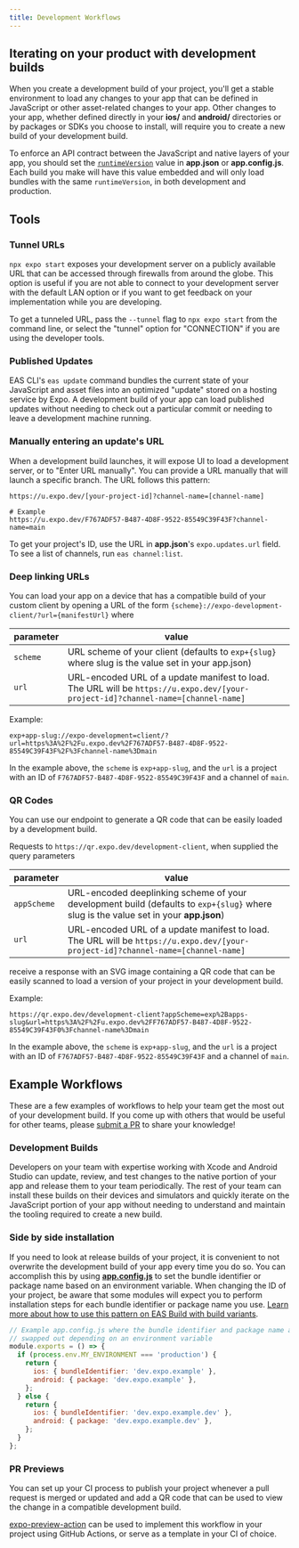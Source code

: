 ```yaml
---
title: Development Workflows
---
```


## Iterating on your product with development builds

When you create a development build of your project, you'll get a stable environment to load any changes to your app that can be defined in JavaScript or other asset-related changes to your app. Other changes to your app, whether defined directly in your **ios/** and **android/** directories or by packages or SDKs you choose to install, will require you to create a new build of your development build.

To enforce an API contract between the JavaScript and native layers of your app, you should set the [`runtimeVersion`](../distribution/runtime-versions.mdx) value in **app.json** or **app.config.js**. Each build you make will have this value embedded and will only load bundles with the same `runtimeVersion`, in both development and production.

## Tools

### Tunnel URLs

`npx expo start` exposes your development server on a publicly available URL that can be accessed through firewalls from around the globe. This option is useful if you are not able to connect to your development server with the default LAN option or if you want to get feedback on your implementation while you are developing.

To get a tunneled URL, pass the `--tunnel` flag to `npx expo start` from the command line, or select the "tunnel" option for "CONNECTION" if you are using the developer tools.

### Published Updates

EAS CLI's `eas update` command bundles the current state of your JavaScript and asset files into an optimized "update" stored on a hosting service by Expo. A development build of your app can load published updates without needing to check out a particular commit or needing to leave a development machine running.

### Manually entering an update's URL

When a development build launches, it will expose UI to load a development server, or to "Enter URL manually". You can provide a URL manually that will launch a specific branch. The URL follows this pattern:

```
https://u.expo.dev/[your-project-id]?channel-name=[channel-name]

# Example
https://u.expo.dev/F767ADF57-B487-4D8F-9522-85549C39F43F?channel-name=main
```

To get your project's ID, use the URL in **app.json**'s `expo.updates.url` field. To see a list of channels, run `eas channel:list`.

### Deep linking URLs

You can load your app on a device that has a compatible build of your custom client by opening a URL of the form `{scheme}://expo-development-client/?url={manifestUrl}` where

| parameter | value                                                                                                                            |
| --------- | -------------------------------------------------------------------------------------------------------------------------------- |
| `scheme`  | URL scheme of your client (defaults to `exp+{slug}` where slug is the value set in your app.json)                                |
| `url`     | URL-encoded URL of a update manifest to load. The URL will be `https://u.expo.dev/[your-project-id]?channel-name=[channel-name]` |

Example:

```
exp+app-slug://expo-development=client/?url=https%3A%2F%2Fu.expo.dev%2F767ADF57-B487-4D8F-9522-85549C39F43F%2F%3Fchannel-name%3Dmain
```

In the example above, the `scheme` is `exp+app-slug`, and the `url` is a project with an ID of `F767ADF57-B487-4D8F-9522-85549C39F43F` and a channel of `main`.

### QR Codes

You can use our endpoint to generate a QR code that can be easily loaded by a development build.

Requests to `https://qr.expo.dev/development-client`, when supplied the query parameters

| parameter   | value                                                                                                                                |
| ----------- | ------------------------------------------------------------------------------------------------------------------------------------ |
| `appScheme` | URL-encoded deeplinking scheme of your development build (defaults to `exp+{slug}` where slug is the value set in your **app.json**) |
| `url`       | URL-encoded URL of a update manifest to load. The URL will be `https://u.expo.dev/[your-project-id]?channel-name=[channel-name]`     |

receive a response with an SVG image containing a QR code that can be easily scanned to load a version of your project in your development build.

Example:

```
https://qr.expo.dev/development-client?appScheme=exp%2Bapps-slug&url=https%3A%2F%2Fu.expo.dev%2FF767ADF57-B487-4D8F-9522-85549C39F43F0%3Fchannel-name%3Dmain
```

In the example above, the `scheme` is `exp+app-slug`, and the `url` is a project with an ID of `F767ADF57-B487-4D8F-9522-85549C39F43F` and a channel of `main`.

## Example Workflows

These are a few examples of workflows to help your team get the most out of your development build. If you come up with others that would be useful for other teams, please [submit a PR](https://github.com/expo/expo/tree/main/CONTRIBUTING.mdx#-updating-documentation) to share your knowledge!

### Development Builds

Developers on your team with expertise working with Xcode and Android Studio can update, review, and test changes to the native portion of your app and release them to your team periodically. The rest of your team can install these builds on their devices and simulators and quickly iterate on the JavaScript portion of your app without needing to understand and maintain the tooling required to create a new build.

### Side by side installation

If you need to look at release builds of your project, it is convenient to not overwrite the development build of your app every time you do so. You can accomplish this by using [**app.config.js**](../workflow/configuration.mdx) to set the bundle identifier or package name based on an environment variable. When changing the ID of your project, be aware that some modules will expect you to perform installation steps for each bundle identifier or package name you use. [Learn more about how to use this pattern on EAS Build with build variants](/build-reference/variants.mdx).

```js app.config.js
// Example app.config.js where the bundle identifier and package name are
// swapped out depending on an environment variable
module.exports = () => {
  if (process.env.MY_ENVIRONMENT === 'production') {
    return {
      ios: { bundleIdentifier: 'dev.expo.example' },
      android: { package: 'dev.expo.example' },
    };
  } else {
    return {
      ios: { bundleIdentifier: 'dev.expo.example.dev' },
      android: { package: 'dev.expo.example.dev' },
    };
  }
};
```

### PR Previews

You can set up your CI process to publish your project whenever a pull request is merged or updated and add a QR code that can be used to view the change in a compatible development build.

[expo-preview-action](https://github.com/expo/expo-preview-action) can be used to implement this workflow in your project using GitHub Actions, or serve as a template in your CI of choice.
